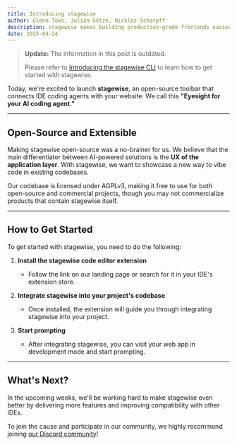 ```yaml
---
title: Introducing stagewise
author: Glenn Töws, Julian Götze, Nicklas Scharpff
description: stagewise makes building production-grade frontends easier by bridging AI agents and visual vibe coding
date: 2025-04-24
---
```


> **Update:** The information in this post is outdated.
> 
> Please refer to [Introducing the stagewise CLI](/news/introducing-the-stagewise-cli) to learn how to get started with stagewise.
 
Today, we're excited to launch **stagewise**, an open-source toolbar that connects IDE coding agents with your website.
We call this **"Eyesight for your AI coding agent."**

---

## Open-Source and Extensible

Making stagewise open-source was a no-brainer for us. We believe that the main differentiator between AI-powered solutions is the **UX of the application layer**. With stagewise, we want to showcase a new way to vibe code in existing codebases.

Our codebase is licensed under AGPLv3, making it free to use for both open-source and commercial projects, though you may not commercialize products that contain stagewise itself.

---

## How to Get Started

To get started with stagewise, you need to do the following:

1.  **Install the stagewise code editor extension**
    - Follow the link on our landing page or search for it in your IDE's extension store.

2.  **Integrate stagewise into your project's codebase**
    - Once installed, the extension will guide you through integrating stagewise into your project.

3.  **Start prompting**
    - After integrating stagewise, you can visit your web app in development mode and start prompting.

---

## What's Next?

In the upcoming weeks, we'll be working hard to make stagewise even better by delivering more features and improving compatibility with other IDEs.

To join the cause and participate in our community, we highly recommend joining [our Discord community](https://discord.gg/DjMqMnUVCh)!